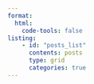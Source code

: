 ```yaml
---
format:
  html:
    code-tools: false
listing:
    - id: "posts_list"
      contents: posts
      type: grid
      categories: true
---
```

